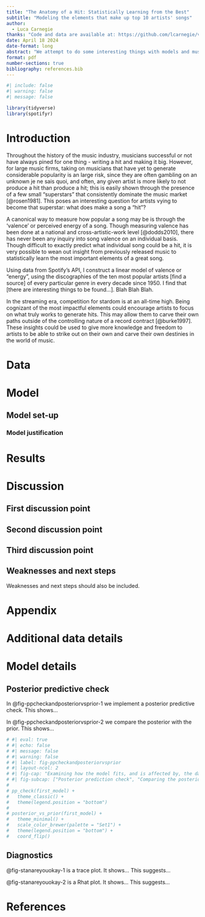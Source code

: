 ```yaml
---
title: "The Anatomy of a Hit: Statistically Learning from the Best"
subtitle: "Modeling the elements that make up top 10 artists' songs"
author: 
  - Luca Carnegie
thanks: "Code and data are available at: https://github.com/lcarnegie/valence-modeling."
date: April 18 2024
date-format: long
abstract: "We attempt to do some interesting things with models and music - stay tuned!"
format: pdf
number-sections: true
bibliography: references.bib
---
```


```r
#| include: false
#| warning: false
#| message: false

library(tidyverse)
library(spotifyr)


```


# Introduction

Throughout the history of the music industry, musicians successful or not have always pined for one thing - writing a hit and making it big. However, for large music firms, taking on musicians that have yet to generate considerable popularity is an large risk, since they are often gambling on an unknown je ne sais quoi, and often, any given artist is more likely to not produce a hit than produce a hit; this is easily shown through the presence of a few small "superstars" that consistently dominate the music market [@rosen1981]. This poses an interesting question for artists vying to become that superstar: what does make a song a "hit"? 

A canonical way to measure how popular a song may be is through the 'valence' or perceived energy of a song. Though measuring valence has been done at a national and cross-artistic-work level [@dodds2010], there has never been any inquiry into song valence on an individual basis. Though difficult to exactly predict what individual song could be a hit, it is very possible to wean out insight from previously released music to statistically learn the most important elements of a great song. 

Using data from Spotify's API, I construct a linear model of valence or "energy", using the discographies of the ten most popular artists [find a source] of every particular genre in every decade since 1950. I find that [there are interesting things to be found...]. Blah Blah Blah. 

In the streaming era, competition for stardom is at an all-time high. Being cognizant of the most impactful elements could encourage artists to focus on what truly works to generate hits. This may allow them to carve their own paths outside of the controlling nature of a record contract [@burke1997]. These insights could be used to give more knowledge and freedom to artists to be able to strike out on their own and carve their own destinies in the world of music. 



# Data {#sec-data}


# Model


## Model set-up


### Model justification



# Results



# Discussion

## First discussion point {#sec-first-point}

## Second discussion point {#sec-second-point}

## Third discussion point {#sec-third-point}

## Weaknesses and next steps {#sec-weaknesses-next}

Weaknesses and next steps should also be included.

\newpage

\appendix

# Appendix {-}


# Additional data details

# Model details {#sec-model-details}

## Posterior predictive check

In @fig-ppcheckandposteriorvsprior-1 we implement a posterior predictive check. This shows...

In @fig-ppcheckandposteriorvsprior-2 we compare the posterior with the prior. This shows... 

```r
# #| eval: true
# #| echo: false
# #| message: false
# #| warning: false
# #| label: fig-ppcheckandposteriorvsprior
# #| layout-ncol: 2
# #| fig-cap: "Examining how the model fits, and is affected by, the data"
# #| fig-subcap: ["Posterior prediction check", "Comparing the posterior with the prior"]
# 
# pp_check(first_model) +
#   theme_classic() +
#   theme(legend.position = "bottom")
# 
# posterior_vs_prior(first_model) +
#   theme_minimal() +
#   scale_color_brewer(palette = "Set1") +
#   theme(legend.position = "bottom") +
#   coord_flip()
```

## Diagnostics

@fig-stanareyouokay-1 is a trace plot. It shows... This suggests...

@fig-stanareyouokay-2 is a Rhat plot. It shows... This suggests...



\newpage


# References


